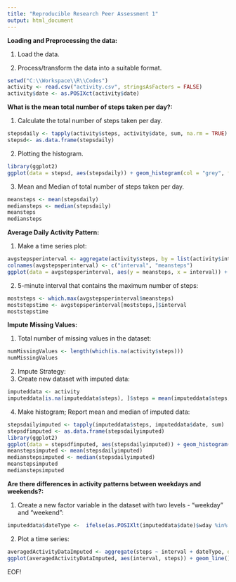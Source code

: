 ```yaml
---
title: "Reproducible Research Peer Assessment 1"
output: html_document
---
```




**Loading and Preprocessing the data:**

1. Load the data.

2. Process/transform the data into a suitable format.

```r
setwd("C:\\Workspace\\R\\Codes")
activity <- read.csv("activity.csv", stringsAsFactors = FALSE)
activity$date <- as.POSIXct(activity$date)
```




**What is the mean total number of steps taken per day?:**

1. Calculate the total number of steps taken per day.


```r
stepsdaily <- tapply(activity$steps, activity$date, sum, na.rm = TRUE)
stepsd<- as.data.frame(stepsdaily)
```

2. Plotting the histogram.

```r
library(ggplot2)
ggplot(data = stepsd, aes(stepsdaily)) + geom_histogram(col = "grey", fill = "red") + labs(title = "Histogram for steps daily", x =  "Total number of steps taken each day")
```

3. Mean and Median of total number of steps taken per day.

```r
meansteps <- mean(stepsdaily)
mediansteps <- median(stepsdaily)
meansteps
mediansteps
```





**Average Daily Activity Pattern:**

1. Make a time series plot:
```r
avgstepsperinterval <- aggregate(activity$steps, by = list(activity$interval), FUN = mean, na.rm = TRUE)
colnames(avgstepsperinterval) <- c("interval", "meansteps")
ggplot(data = avgstepsperinterval, aes(y = meansteps, x = interval)) + geom_line() + labs(x = "5-minute intervals", y = "Average number of steps taken")
```

2. 5-minute interval that contains the maximum number of steps:
```r
moststeps <- which.max(avgstepsperinterval$meansteps)
moststepstime <- avgstepsperinterval[moststeps,]$interval
moststepstime
```

**Impute Missing Values:**

1. Total number of missing values in the dataset:

```r
numMissingValues <- length(which(is.na(activity$steps)))
numMissingValues
```

2. Impute Strategy:
3. Create new dataset with imputed data:

```r
imputeddata <- activity
imputeddata[is.na(imputeddata$steps), ]$steps = mean(imputeddata$steps, na.rm = TRUE)
```

4. Make histogram; Report mean and median of imputed data:
```r
stepsdailyimputed <- tapply(imputeddata$steps, imputeddata$date, sum)
stepsdfimputed <- as.data.frame(stepsdailyimputed)
library(ggplot2)
ggplot(data = stepsdfimputed, aes(stepsdailyimputed)) + geom_histogram(col = "grey", fill = "red") + labs(title = "Histogram for steps daily (Imputed data)", x =  "Total number of steps taken each day")
meanstepsimputed <- mean(stepsdailyimputed)
medianstepsimputed <- median(stepsdailyimputed)
meanstepsimputed
medianstepsimputed
```

**Are there differences in activity patterns between weekdays and weekends?:**

1. Create a new factor variable in the dataset with two levels - "weekday" and "weekend":

```r
imputeddata$dateType <-  ifelse(as.POSIXlt(imputeddata$date)$wday %in% c(0,6), 'weekend', 'weekday')
```

2. Plot a time series:

```r
averagedActivityDataImputed <- aggregate(steps ~ interval + dateType, data=imputeddata, mean)
ggplot(averagedActivityDataImputed, aes(interval, steps)) + geom_line() + facet_grid(dateType ~ .) + xlab("5-minute interval") + ylab("avarage number of steps")
```


EOF!